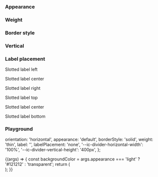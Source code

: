 
<Meta title="Divider" component={IcDivider} />

<Description markdown={readme} />

### Appearance

<Canvas>
  <Story name="Appearance">
    <div
      style={{
        display: 'flex',
        flexDirection: 'column',
        gap: 'var(--ic-space-xs)',
      }}
    >
      <IcDivider appearance="default" weight="medium" />
      <IcDivider appearance="dark" weight="medium" />
      <div
        style={{
          display: 'flex',
          alignItems: 'center',
          backgroundColor: '#121212',
          height: 'var(--ic-space-md)',
          width: '100%',
        }}
      >
        <IcDivider appearance="light" weight="medium" />
      </div>
      <IcDivider appearance="theme" weight="medium" />
    </div>
  </Story>
</Canvas>

### Weight

<Canvas>
  <Story name="Weight">
    <div
      style={{
        display: 'flex',
        flexDirection: 'column',
        gap: 'var(--ic-space-md)',
      }}
    >
      <IcDivider weight="thin" />
      <IcDivider weight="thin" borderStyle="dashed" />
      <IcDivider weight="thin" label="End of section" labelPlacement="center" />
      <IcDivider weight="medium" />
      <IcDivider weight="medium" borderStyle="dashed" />
      <IcDivider
        weight="medium"
        label="End of section"
        labelPlacement="center"
      />
      <IcDivider weight="thick" />
      <IcDivider weight="thick" borderStyle="dashed" />
      <IcDivider
        weight="thick"
        label="End of section"
        labelPlacement="center"
      />
      <IcDivider weight="very-thick" />
      <IcDivider weight="very-thick" borderStyle="dashed" />
      <IcDivider
        weight="very-thick"
        label="End of section"
        labelPlacement="center"
      />
    </div>
  </Story>
</Canvas>

### Border style

<Canvas>
  <Story name="Border style">
    <div
      style={{
        display: 'flex',
        flexDirection: 'column',
        gap: 'var(--ic-space-md)',
      }}
    >
      <IcDivider borderStyle="solid" />
      <IcDivider borderStyle="dashed" />
    </div>
  </Story>
</Canvas>

### Vertical

<Canvas>
  <Story name="Vertical">
    <div
      style={{ display: 'flex', gap: 'var(--ic-space-lg)', height: '400px' }}
    >
      <IcDivider orientation="vertical" weight="thin" />
      <IcDivider orientation="vertical" weight="thin" borderStyle="dashed" />
      <IcDivider orientation="vertical" weight="medium" />
      <IcDivider orientation="vertical" weight="medium" borderStyle="dashed" />
      <IcDivider orientation="vertical" weight="thick" />
      <IcDivider orientation="vertical" weight="thick" borderStyle="dashed" />
      <IcDivider orientation="vertical" weight="very-thick" />
      <IcDivider
        orientation="vertical"
        weight="very-thick"
        borderStyle="dashed"
      />
    </div>
  </Story>
</Canvas>

### Label placement

<Canvas>
  <Story name="Label placement">
    <div
      style={{
        display: 'flex',
        flexDirection: 'column',
        gap: 'var(--ic-space-lg)',
      }}
    >
      <IcDivider label="Label left" labelPlacement="left" />
      <IcDivider label="Label center" labelPlacement="center" />
      <IcDivider label="Label right" labelPlacement="right" />
      <IcDivider labelPlacement="left">
        <IcTypography variant="label" slot="label">
          <p style={{ width: 'max-content' }}>Slotted label left</p>
        </IcTypography>
      </IcDivider>
      <IcDivider labelPlacement="center">
        <IcTypography variant="label" slot="label">
          <p style={{ width: 'max-content' }}>Slotted label center</p>
        </IcTypography>
      </IcDivider>
      <IcDivider labelPlacement="right">
        <IcTypography variant="label" slot="label">
          <p style={{ width: 'max-content' }}>Slotted label right</p>
        </IcTypography>
      </IcDivider>
    </div>
    <div
      style={{
        display: 'flex',
        gap: 'var(--ic-space-lg)',
        height: '200px',
        marginTop: 'var(--ic-space-lg)',
      }}
    >
      <IcDivider
        label="Label top"
        labelPlacement="top"
        orientation="vertical"
      />
      <IcDivider
        label="Label center"
        labelPlacement="center"
        orientation="vertical"
      />
      <IcDivider
        label="Label bottom"
        labelPlacement="bottom"
        orientation="vertical"
      />
      <IcDivider labelPlacement="top" orientation="vertical">
        <IcTypography variant="label" slot="label">
          <p style={{ width: 'max-content' }}>Slotted label top</p>
        </IcTypography>
      </IcDivider>
      <IcDivider labelPlacement="center" orientation="vertical">
        <IcTypography variant="label" slot="label">
          <p style={{ width: 'max-content' }}>Slotted label center</p>
        </IcTypography>
      </IcDivider>
      <IcDivider labelPlacement="bottom" orientation="vertical">
        <IcTypography variant="label" slot="label">
          <p style={{ width: 'max-content' }}>Slotted label bottom</p>
        </IcTypography>
      </IcDivider>
    </div>
  </Story>
</Canvas>

### Playground

  orientation: 'horizontal',
  appearance: 'default',
  borderStyle: 'solid',
  weight: 'thin',
  label: '',
  labelPlacement: 'none',
  '--ic-divider-horizontal-width': '100%',
  '--ic-divider-vertical-height': '400px',
};

<Canvas>
  <Story
    args={defaultArgs}
    argTypes={{
      orientation: {
        options: ['horizontal', 'vertical'],
        control: {
          type: 'inline-radio',
        },
      },
      appearance: {
        options: ['default', 'dark', 'light', 'theme'],
        control: {
          type: 'radio',
        },
      },
      borderStyle: {
        options: ['solid', 'dashed'],
        control: {
          type: 'inline-radio',
        },
      },
      weight: {
        options: ['thin', 'medium', 'thick', 'very-thick'],
        control: {
          type: 'radio',
        },
      },
      label: {
        mapping: {
          none: '',
        },
      },
      labelPlacement: {
        options: ['none', 'left', 'center', 'right', 'top', 'bottom'],
        mapping: {
          none: '',
        },
        control: {
          type: 'radio',
        },
      },
    }}
    name="Playground"
  >
    {(args) => {
      const backgroundColor =
        args.appearance === 'light' ? '#121212' : 'transparent';
      return (
        <div
          style={{
            display: 'flex',
            width: '100%',
            height: '100%',
            padding: 'var(--ic-space-md)',
            backgroundColor: `${backgroundColor}`,
            boxSizing: 'border-box',
          }}
        >
          <IcDivider
            orientation={args.orientation}
            appearance={args.appearance}
            borderStyle={args['borderStyle']}
            weight={args.weight}
            label={args.label}
            labelPlacement={args.labelPlacement}
            style={{
              '--ic-divider-horizontal-width': `${args['--ic-divider-horizontal-width']}`,
              '--ic-divider-vertical-height': `${args['--ic-divider-vertical-height']}`,
            }}
          />
        </div>
      );
    }}
  </Story>
</Canvas>
